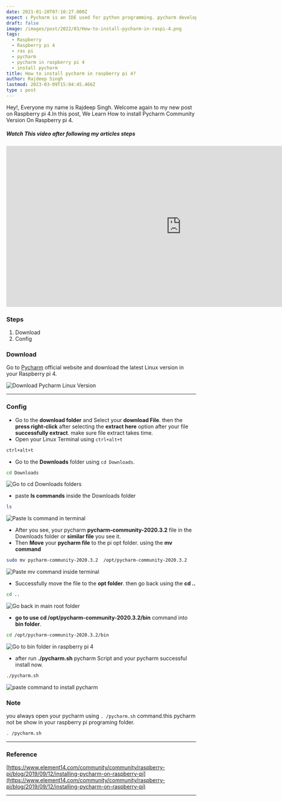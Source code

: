 ```yaml
---
date: 2021-01-20T07:10:27.000Z
expect : Pycharm is an IDE used for python programming. pycharm develop by JetBrains.
draft: false
image: /images/post/2022/03/How-to-install-pycharm-in-raspi-4.png
tags:
  - Raspberry
  - Raspberry pi 4
  - ras pi
  - pycharm
  - pycharm in raspberry pi 4
  - install pycharm
title: How to install pycharm in raspberry pi 4?
author: Rajdeep Singh
lastmod: 2023-03-09T15:04:45.466Z
type : post
---
```


Hey!, Everyone my name is Rajdeep Singh. Welcome again to my new post on
Raspberry pi 4.In this post, We Learn How to install Pycharm Community Version
On Raspberry pi 4.

##### **Watch This video after following my articles steps**

<iframe width="928" height="428" src="https://www.youtube.com/embed/jAjwzkEDrgI?feature=oembed" frameborder="0" allow="accelerometer; autoplay; clipboard-write; encrypted-media; gyroscope; picture-in-picture" allowfullscreen></iframe>

### Steps

1. Download
2. Config

### Download

Go to [Pycharm](https://www.jetbrains.com/pycharm/download/#section=linux) official website and download the latest Linux version in your Raspberry pi 4.

![Download Pycharm Linux Version](/images/post/2021/01/download-pycharm.png "Download Pycharm Linux Version")

---

### Config

- Go to the **download folder** and Select your **download File**. then the **press right-click** after selecting the **extract here** option after your file **successfully extract**. make sure file extract takes time.
- Open your Linux Terminal using `ctrl+alt+t`

```bash
ctrl+alt+t
```

- Go to the **Downloads** folder using `cd Downloads`.

```bash
cd Downloads
```

![Go to cd Downloads folders](/images/post/2021/01/pycharm1.png "Go to cd Downloads folders")

- paste **ls commands** inside the Downloads folder

```bash
ls
```

![Paste ls command in terminal](/images/post/2021/01/pycharm-2.png "paste ls command in terminal")

- After you see, your pycharm **pycharm-community-2020.3.2** file in the Downloads folder or **similar file** you see it.
- Then **Move** your **pycharm file** to the pi opt folder. using the **mv command**

```bash
sudo mv pycharm-community-2020.3.2  /opt/pycharm-community-2020.3.2
```

![Paste mv command inside terminal](/images/post/2021/01/pycharm-3.png "paste mv command inside terminal")

- Successfully move the file to the **opt folder**. then go back using the **cd
  ..**

```bash
cd ..
```

![Go back in main root folder](/images/post/2021/01/pycharm-4.png "go back in main root folder")

- **go to use cd /opt/pycharm-community-2020.3.2/bin** command into **bin folder**.

```bash
cd /opt/pycharm-community-2020.3.2/bin
```

![Go to bin folder in raspberry pi 4](/images/post/2021/01/pycharm-5.png "go to bin folder in raspberry pi 4")

- after run **./pycharm.sh** pycharm Script and your pycharm successful install now.

```bash
./pycharm.sh
```

![paste command to install pycharm](/images/post/2021/01/pycharm-6.png "paste command to install pycharm")

### Note

you always open your pycharm using `. /pycharm.sh` command.this pycharm not be
show in your raspberry pi programing folder.

```bash
. /pycharm.sh
```

---

### Reference

[https://www.element14.com/community/community/raspberry-pi/blog/2019/09/12/installing-pycharm-on-raspberry-pi](https://www.element14.com/community/community/raspberry-pi/blog/2019/09/12/installing-pycharm-on-raspberry-pi)

---
